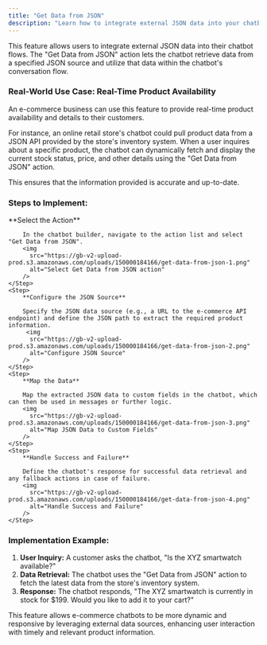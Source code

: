 ```yaml
---
title: "Get Data from JSON"
description: "Learn how to integrate external JSON data into your chatbot flows to provide dynamic and real-time information to your users."
---
```



This feature allows users to integrate external JSON data into their chatbot flows. The "Get Data from JSON" action lets the chatbot retrieve data from a specified JSON source and utilize that data within the chatbot's conversation flow.

### Real-World Use Case: Real-Time Product Availability

An e-commerce business can use this feature to provide real-time product availability and details to their customers.

For instance, an online retail store's chatbot could pull product data from a JSON API provided by the store's inventory system. When a user inquires about a specific product, the chatbot can dynamically fetch and display the current stock status, price, and other details using the "Get Data from JSON" action.

This ensures that the information provided is accurate and up-to-date.

### Steps to Implement:

<Steps>
    <Step>
        **Select the Action**
        
        In the chatbot builder, navigate to the action list and select "Get Data from JSON".
        <img
          src="https://gb-v2-upload-prod.s3.amazonaws.com/uploads/150000184166/get-data-from-json-1.png"
          alt="Select Get Data from JSON action"
        />
    </Step>
    <Step>
        **Configure the JSON Source**
        
        Specify the JSON data source (e.g., a URL to the e-commerce API endpoint) and define the JSON path to extract the required product information.
         <img
          src="https://gb-v2-upload-prod.s3.amazonaws.com/uploads/150000184166/get-data-from-json-2.png"
          alt="Configure JSON Source"
        />
    </Step>
    <Step>
        **Map the Data**
        
        Map the extracted JSON data to custom fields in the chatbot, which can then be used in messages or further logic.
        <img
          src="https://gb-v2-upload-prod.s3.amazonaws.com/uploads/150000184166/get-data-from-json-3.png"
          alt="Map JSON Data to Custom Fields"
        />
    </Step>
    <Step>
        **Handle Success and Failure**
        
        Define the chatbot's response for successful data retrieval and any fallback actions in case of failure.
        <img
          src="https://gb-v2-upload-prod.s3.amazonaws.com/uploads/150000184166/get-data-from-json-4.png"
          alt="Handle Success and Failure"
        />
    </Step>
</Steps>

### Implementation Example:

1.  **User Inquiry:** A customer asks the chatbot, "Is the XYZ smartwatch available?"
2.  **Data Retrieval:** The chatbot uses the "Get Data from JSON" action to fetch the latest data from the store's inventory system.
3.  **Response:** The chatbot responds, "The XYZ smartwatch is currently in stock for $199. Would you like to add it to your cart?"

This feature allows e-commerce chatbots to be more dynamic and responsive by leveraging external data sources, enhancing user interaction with timely and relevant product information.